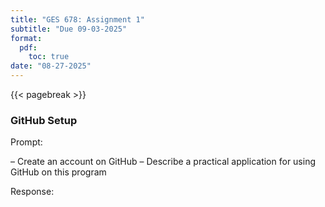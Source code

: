 ```yaml
---
title: "GES 678: Assignment 1"
subtitle: "Due 09-03-2025"
format: 
  pdf:
    toc: true
date: "08-27-2025"
---
```


{{< pagebreak >}}

### GitHub Setup

Prompt: 

–   Create an account on GitHub
–   Describe a practical application for using GitHub
on this program

Response:

